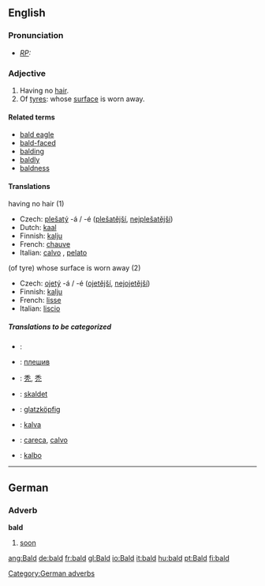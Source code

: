 ==English==

===Pronunciation===
* ''[[RP]]:'' {{IPA|/bɔːld/}}

===Adjective===
{{en-adj-er}}
# Having no [[hair]].
# Of [[tyre]]s: whose [[surface]] is worn away.

====Related terms====
*[[bald eagle]]
*[[bald-faced]]
*[[balding]]
*[[baldly]]
*[[baldness]]

====Translations====
;having no hair (1)
{{top}}
*Czech: [[plešatý]] -á / -é ([[plešatější]], [[nejplešatější]])
*Dutch: [[kaal]]
*Finnish: [[kalju#Finnish|kalju]]
*French: [[chauve]]
*Italian: [[calvo]] {{m}}, [[pelato]] {{m}}
{{mid}}
{{bottom}}

;(of tyre) whose surface is worn away (2)
{{top}}
*Czech: [[ojetý]] -á / -é ([[ojetější]], [[nejojetější]])
*Finnish: [[kalju#Finnish|kalju]]
*French: [[lisse]]
*Italian: [[liscio]]
{{mid}}
{{bottom}}

=====Translations to be categorized=====
{{checktrans}}
*{{ttbc|Arabic}}: {{ARchar|[[أصلع]]}}
*{{ttbc|Bulgarian}}: [[плешив]] {{m}}
*{{ttbc|CJKV Characters}}: [[秃]], [[禿]]
*{{ttbc|Danish}}: [[skaldet]]
*{{ttbc|German}}: [[glatzköpfig]]
*{{ttbc|Ido}}: [[kalva]]
*{{ttbc|Portuguese}}: [[careca]], [[calvo]] {{m}}
*{{ttbc|Tagalog}}: [[kalbo]]

----
==German==
===Adverb===
'''bald'''
# [[soon]]

[[Category:German adverbs]]

[[ang:Bald]]
[[de:bald]]
[[fr:bald]]
[[gl:Bald]]
[[io:Bald]]
[[it:bald]]
[[hu:bald]]
[[pt:Bald]]
[[fi:bald]]